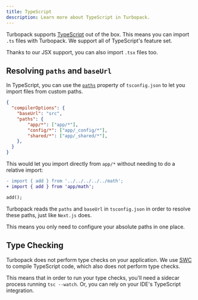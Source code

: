 ```yaml
---
title: TypeScript
description: Learn more about TypeScript in Turbopack.
---
```


Turbopack supports [TypeScript](https://www.typescriptlang.org/) out of the box. This means you can import `.ts` files with Turbopack. We support all of TypeScript's feature set.

Thanks to our JSX support, you can also import `.tsx` files too.

## Resolving `paths` and `baseUrl`

In TypeScript, you can use the [`paths`](https://www.typescriptlang.org/tsconfig#paths) property of `tsconfig.json` to let you import files from custom paths.

```json title="tsconfig.json"
{
  "compilerOptions": {
    "baseUrl": "src",
    "paths": {
        "app/*": ["app/*"],
        "config/*": ["app/_config/*"],
        "shared/*": ["app/_shared/*"],
    },
  }
}
```

This would let you import directly from `app/*` without needing to do a relative import:

```diff title="src/app/some/deep/file/in/your/app.ts"
- import { add } from '../../../../../math';
+ import { add } from 'app/math';

add();
```

Turbopack reads the `paths` and `baseUrl` in `tsconfig.json` in order to resolve these paths, just like `Next.js` does.

This means you only need to configure your absolute paths in one place.

## Type Checking

Turbopack does not perform type checks on your application. We use [SWC](https://swc.rs/) to compile TypeScript code, which also does not perform type checks.

This means that in order to run your type checks, you'll need a sidecar process running `tsc --watch`. Or, you can rely on your IDE's TypeScript integration.
